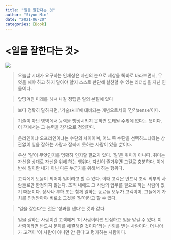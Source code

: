 ```yaml
---
title: "일을 잘한다는 것"
author: "Siyun Min"
date: "2021-06-20"
categories: [Book]
---
```

# <일을 잘한다는 것>

![](https://contents.kyobobook.co.kr/sih/fit-in/458x0/pdt/9788901248165.jpg)

> 오늘날 시대가 요구하는 인재상은 자신의 눈으로 세상을 똑바로 바라보면서, 무엇을 해야 하고 하지 말아야 할지 스스로 판단해 실천할 수 있는 리더십을 지닌 인물이다.
> 

> 앞당겨진 미래를 헤쳐 나갈 정답은 일의 본질에 있다
> 

> 보다 정확히 말하자면, ‘기술skill’에 대비되는 개념으로서의 ‘감각sense’이다.
> 

> 기술이 아닌 영역에서 능력을 향상시키지 못하면 도태될 수밖에 없다는 뜻이다. 이 책에서는 그 능력을 감각으로 정의한다.
> 

> 온라인이냐 오프라인이냐는 수단의 차이이며, 어느 쪽 수단을 선택하느냐와는 상관없이 일을 잘하는 사람과 잘하지 못하는 사람이 있을 뿐이다.
> 

> 우선 ‘일’이 무엇인지를 명확히 인지할 필요가 있다. ‘일’은 취미가 아니다. 취미는 자신을 상대로 자신을 위해 하는 행위다. 자신이 즐거우면 그걸로 충분하다. 이에 반해 일이란 내가 아닌 다른 누군가를 위해서 하는 행위다.
> 

> 고객에게 도움이 되어야 일이라고 할 수 있다. 이때 고객은 반드시 조직 외부의 사람들로만 한정되지 않는다. 조직 내에도 그 사람의 업무를 필요로 하는 사람이 있기 때문이다. 상사나 부하 또는 함께 일하는 동료들 모두가 고객이며, 그들에게 가치를 인정받아야 비로소 그것을 ‘일’이라고 할 수 있다.
> 

> ‘일을 잘한다’는 것은 ‘성과를 낸다’는 것과 같다.
> 

> 일을 잘하는 사람이란 고객에게 ‘이 사람이라면 안심하고 일을 맡길 수 있다. 이 사람이라면 반드시 문제를 해결해줄 것이다’라는 신뢰를 받는 사람이다. 더 나아가 고객이 ‘이 사람이 아니면 안 된다’고 평가하는 사람이다.
>